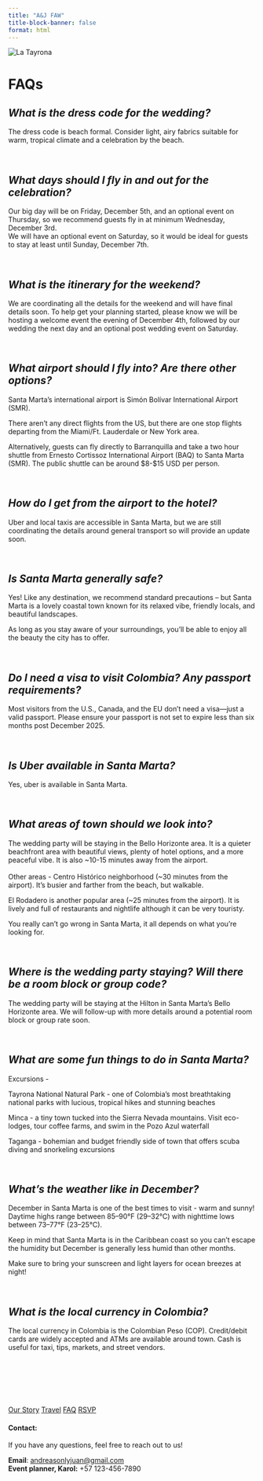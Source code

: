 ```yaml
---
title: "A&J FAW"
title-block-banner: false
format: html
---
```


![](images/faq.jpg "La Tayrona"){#home .full-width-image}




#  FAQs{.splash-title}


<div class="bleed-section bg-party pads faqs text-center">


#



::: {.accordion}

## *What is the dress code for the wedding?*

 
The dress code is beach formal. Consider light, airy fabrics suitable for warm, tropical climate and a celebration by the beach.
 

:::

<br> 

::: {.accordion}

## *What days should I fly in and out for the celebration?*

 
Our big day will be on Friday, December 5th, and an optional event on Thursday, so we recommend guests fly in at minimum Wednesday, December 3rd.
 <br>
We will have an optional event on Saturday, so it would be ideal for guests to stay at least until Sunday, December 7th.

 

:::

<br>


::: {.accordion}

## *What is the itinerary for the weekend?*

 
We are coordinating all the details for the weekend and will have final details soon. To help get your planning started, please know we will be hosting a welcome event the evening of December 4th, followed by our wedding the next day and an optional post wedding event on Saturday.
 

:::

<br>

::: {.accordion}

## *What airport should I fly into? Are there other options?*


 
Santa Marta’s international airport is Simón Bolívar International Airport (SMR).

There aren’t any direct flights from the US, but there are one stop flights departing from the Miami/Ft. Lauderdale or New York area. 

Alternatively, guests can fly directly to Barranquilla and take a two hour shuttle from Ernesto Cortissoz International Airport (BAQ) to Santa Marta (SMR). The public shuttle can be around $8-$15 USD per person.
 

:::

<br>

::: {.accordion}

## *How do I get from the airport to the hotel?*

 
Uber and local taxis are accessible in Santa Marta, but we are still coordinating the details around general transport so will provide an update soon. 
 



:::
<br>

::: {.accordion}

## *Is Santa Marta generally safe?*


 
Yes! Like any destination, we recommend standard precautions – but Santa Marta is a lovely coastal town known for its relaxed vibe, friendly locals, and beautiful landscapes. 

As long as you stay aware of your surroundings, you’ll be able to enjoy all the beauty the city has to offer.

 

:::

<br>

::: {.accordion}

## *Do I need a visa to visit Colombia? Any passport requirements?*


 
Most visitors from the U.S., Canada, and the EU don’t need a visa—just a valid passport. Please ensure your passport is not set to expire less than six months post December 2025.

 

:::

<br>

::: {.accordion}

## *Is Uber available in Santa Marta?*


 
Yes, uber is available in Santa Marta.

 

:::

<br>

::: {.accordion}

## *What areas of town should we look into?*

 

The wedding party will be staying in the Bello Horizonte area. It is a quieter beachfront area with beautiful views, plenty of hotel options, and a more peaceful vibe. It is also ~10-15 minutes away from the airport.
<br><br>
Other areas - 
Centro Histórico neighborhood (~30 minutes from the airport). It’s busier and farther from the beach, but walkable. 

El Rodadero is another popular area (~25 minutes from the airport). It is lively and full of restaurants and nightlife although it can be very touristy. 

You really can’t go wrong in Santa Marta, it all depends on what you’re looking for.

 

:::

<br>

::: {.accordion}

## *Where is the wedding party staying? Will there be a room block or group code?*

 
The wedding party will be staying at the Hilton in Santa Marta’s Bello Horizonte area. We will follow-up with more details around a potential room block or group rate soon. 

 

:::

<br>

::: {.accordion}

## *What are some fun things to do in Santa Marta?*

 
Excursions - 

Tayrona National Natural Park - one of Colombia’s most breathtaking national parks with lucious, tropical hikes and stunning beaches

Minca - a tiny town tucked into the Sierra Nevada mountains. Visit eco-lodges, tour coffee farms, and swim in the Pozo Azul waterfall

Taganga - bohemian and budget friendly side of town that offers scuba diving and snorkeling excursions 

 

:::

<br>

::: {.accordion}

## *What’s the weather like in December?*

 
December in Santa Marta is one of the best times to visit - warm and sunny! Daytime highs range between 85–90°F (29–32°C) with nighttime lows between 73–77°F (23–25°C). 

Keep in mind that Santa Marta is in the Caribbean coast so you can’t escape the humidity but December is generally less humid than other months.

Make sure to bring your sunscreen and light layers for ocean breezes at night!

 

:::

<br>

::: {.accordion}

## *What is the local currency in Colombia?*

 
The local currency in Colombia is the Colombian Peso (COP). Credit/debit cards are widely accepted and ATMs are available around town. Cash is useful for taxi, tips, markets, and street vendors.
 

:::

<br><br>

 </div>
 



:::{.text-center}
<br>
<br>

[Our Story](story.html){.theme-button} 
<!-- [Schedule](story.html){.theme-button}  -->
[Travel](story.html){.theme-button}
[FAQ](faq.html){.theme-button}
[RSVP](https://pp.events/aaNmELQb){.theme-button target="_blank"} 


#### Contact:

If you have any questions, feel free to reach out to us!

**Email**: [andreasonlyjuan@gmail.com](mailto:andreasonlyjuan@gmail.com) <BR>
**Event planner, Karol:** +57 123-456-7890

:::


<script>
document.addEventListener('DOMContentLoaded', function() {
  const accordions = document.querySelectorAll('.accordion');

  accordions.forEach((accordion) => {
    const header = accordion.querySelector('h3');
    header.addEventListener('click', function() {
      accordion.classList.toggle('open');
    });
  });
});
</script>

